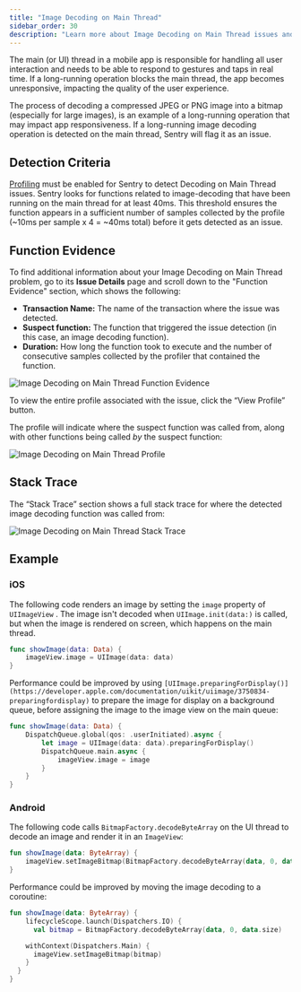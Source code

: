 ```yaml
---
title: "Image Decoding on Main Thread"
sidebar_order: 30
description: "Learn more about Image Decoding on Main Thread issues and how to diagnose and fix them."
---
```


The main (or UI) thread in a mobile app is responsible for handling all user interaction and needs to be able to respond to gestures and taps in real time. If a long-running operation blocks the main thread, the app becomes unresponsive, impacting the quality of the user experience.

The process of decoding a compressed JPEG or PNG image into a bitmap (especially for large images), is an example of a long-running operation that may impact app responsiveness. If a long-running image decoding operation is detected on the main thread, Sentry will flag it as an issue.

## Detection Criteria

[Profiling](/product/profiling/) must be enabled for Sentry to detect Decoding on Main Thread issues. Sentry looks for functions related to image-decoding that have been running on the main thread for at least 40ms. This threshold ensures the function appears in a sufficient number of samples collected by the profile (~10ms per sample x 4 = ~40ms total) before it gets detected as an issue.

## Function Evidence

To find additional information about your Image Decoding on Main Thread problem, go to its **Issue Details** page and scroll down to the "Function Evidence" section, which shows the following:

- **Transaction Name:** The name of the transaction where the issue was detected.
- **Suspect function:** The function that triggered the issue detection (in this case, an image decoding function).
- **Duration:** How long the function took to execute and the number of consecutive samples collected by the profiler that contained the function.

![Image Decoding on Main Thread Function Evidence](./img/image-decoding-function-evidence.png)

To view the entire profile associated with the issue, click the “View Profile” button.

The profile will indicate where the suspect function was called from, along with other functions being called _by_ the suspect function:

![Image Decoding on Main Thread Profile](./img/image-decoding-profile.png)

## Stack Trace

The “Stack Trace” section shows a full stack trace for where the detected image decoding function was called from:

![Image Decoding on Main Thread Stack Trace](./img/image-decoding-stack-trace.png)

## Example

### iOS

The following code renders an image by setting the `image` property of `UIImageView` . The image isn't decoded when `UIImage.init(data:)` is called, but when the image is rendered on screen, which happens on the main thread.

```swift
func showImage(data: Data) {
	imageView.image = UIImage(data: data)
}
```

Performance could be improved by using `[UIImage.preparingForDisplay()](https://developer.apple.com/documentation/uikit/uiimage/3750834-preparingfordisplay)` to prepare the image for display on a background queue, before assigning the image to the image view on the main queue:

```swift
func showImage(data: Data) {
	DispatchQueue.global(qos: .userInitiated).async {
		let image = UIImage(data: data).preparingForDisplay()
		DispatchQueue.main.async {
			imageView.image = image
		}
	}
}
```

### Android

The following code calls `BitmapFactory.decodeByteArray` on the UI thread to decode an image and render it in an `ImageView`:

```kotlin
fun showImage(data: ByteArray) {
	imageView.setImageBitmap(BitmapFactory.decodeByteArray(data, 0, data.size))
}
```

Performance could be improved by moving the image decoding to a coroutine:

```kotlin
fun showImage(data: ByteArray) {
	lifecycleScope.launch(Dispatchers.IO) {
	  val bitmap = BitmapFactory.decodeByteArray(data, 0, data.size)

    withContext(Dispatchers.Main) {
      imageView.setImageBitmap(bitmap)
    }
  }
}
```
